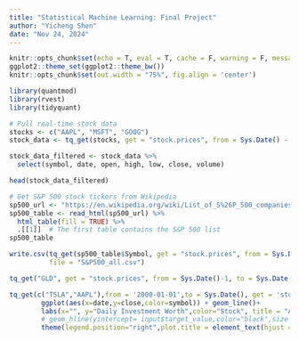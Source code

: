 ```yaml
---
title: "Statistical Machine Learning: Final Project"
author: "Yicheng Shen"
date: "Nov 24, 2024"
---
```


```r
knitr::opts_chunk$set(echo = T, eval = T, cache = F, warning = F, message = F)
ggplot2::theme_set(ggplot2::theme_bw())
knitr::opts_chunk$set(out.width = "75%", fig.align = 'center')
```

```r
library(quantmod)
library(rvest)
library(tidyquant)

# Pull real-time stock data
stocks <- c("AAPL", "MSFT", "GOOG")
stock_data <- tq_get(stocks, get = "stock.prices", from = Sys.Date() - 7, to = Sys.Date())

stock_data_filtered <- stock_data %>%
  select(symbol, date, open, high, low, close, volume)

head(stock_data_filtered)
```


```r
# Get S&P 500 stock tickers from Wikipedia
sp500_url <- "https://en.wikipedia.org/wiki/List_of_S%26P_500_companies"
sp500_table <- read_html(sp500_url) %>%
  html_table(fill = TRUE) %>%
  .[[1]]  # The first table contains the S&P 500 list
sp500_table
```


```r
write.csv(tq_get(sp500_table$Symbol, get = "stock.prices", from = Sys.Date()-1, to = Sys.Date()), 
          file = "S&P500_all.csv")
```

```r
tq_get("GLD", get = "stock.prices", from = Sys.Date()-1, to = Sys.Date() )
```

```r
tq_get(c("TSLA","AAPL"),from = '2000-01-01',to = Sys.Date(), get = 'stock.prices') %>%
        ggplot(aes(x=date,y=close,color=symbol)) + geom_line()+
        labs(x="", y="Daily Investment Worth",color="Stock", title = "A One-dollar Investment in Your Specified Stocks")+
        # geom_hline(yintercept= input$target_value,color="black",size = 0.5,alpha=0.5) +
        theme(legend.position="right",plot.title = element_text(hjust = 0.5)) +  theme_economist()
```

